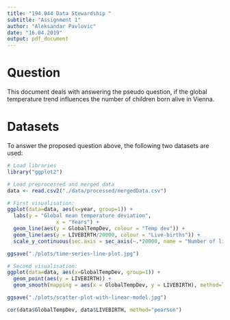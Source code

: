 ```yaml
---
title: "194.044 Data Stewardship "
subtitle: "Assignment 1"
author: "Aleksandar Pavlovic"
date: "16.04.2019"
output: pdf_document
---
```


# Question
This document deals with answering the pseudo question, if the global temperature trend influences the number of children born alive in Vienna.

# Datasets
To answer the proposed question above, the following two datasets are used:
\begin{itemize}
\item
Live births in Vienna - identifier: f54e6828-3d75-4a82-89cb-23c58057bad4, url: [birth data repo](https://www.data.gv.at/katalog/dataset/f54e6828-3d75-4a82-89cb-23c58057bad4)
\item
Mean near surface temperature deviation (the first zip file was downloaded) - identifier: $cli\_iad\_td$, url: [temperature repo](https://data.europa.eu/euodp/en/data/dataset/zQAEvhkR7H0NQYU1HP5fA)
\end{itemize}

```r
# Load libraries
library("ggplot2")
```

```r
# Load preprocessed and merged data
data <- read.csv2("./data/processed/mergedData.csv")
```

```r
# First visualisation:
ggplot(data=data, aes(x=year, group=1)) +
  labs(y = "Global mean temperature deviation",
                x = "Years") +
  geom_line(aes(y = GlobalTempDev, colour = "Temp dev")) +
  geom_line(aes(y = LIVEBIRTH/20000, colour = "Live-births")) +
  scale_y_continuous(sec.axis = sec_axis(~.*20000, name = "Number of live-births"))

ggsave("./plots/time-series-line-plot.jpg")
```
```r
# Second visualisation:
ggplot(data=data, aes(x=GlobalTempDev, group=1)) +
  geom_point(aes(y = LIVEBIRTH)) +
  geom_smooth(mapping = aes(x = GlobalTempDev, y = LIVEBIRTH), method=lm)

ggsave("./plots/scatter-plot-with-linear-model.jpg")
```
```r
cor(data$GlobalTempDev, data$LIVEBIRTH, method="pearson")
```
